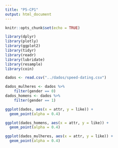 ```yaml
---
title: "P5-CP1"
output: html_document
---
```


```r
knitr::opts_chunk$set(echo = TRUE)
```


```r
library(dplyr) 
library(plotly)
library(ggplot2)
library(tidyr)
library(readr)
library(lubridate)
library(resample)
library(coin)

dados <- read.csv("../dados/speed-dating.csv")
```

```r
dados_mulheres <- dados %>% 
    filter(gender == 0)
dados_homens <- dados %>% 
    filter(gender == 1)

ggplot(dados, aes(x = attr, y = like)) + 
  geom_point(alpha = 0.4)
```


```r
ggplot(dados_homens, aes(x = attr, y = like)) + 
  geom_point(alpha = 0.4)

```

```r

ggplot(dados_mulheres, aes(x = attr, y = like)) + 
  geom_point(alpha = 0.4)

```



